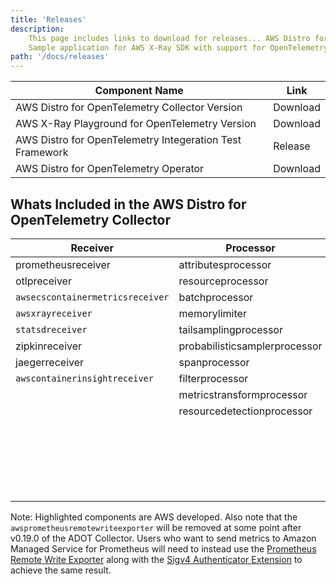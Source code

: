 ```yaml
---
title: 'Releases'
description:
    This page includes links to download for releases... AWS Distro for OpenTelemetry ...
    Sample application for AWS X-Ray SDK with support for OpenTelemetry ... AWS Test Framework Sample Application for OpenTelemetry
path: '/docs/releases'
---
```



| Component Name                                                      | Link |
|---------------------------------------------------------------------|---------------|
| AWS Distro for OpenTelemetry Collector Version                 | <Link to="/download">Download</Link> |
| AWS X-Ray Playground for OpenTelemetry Version                 | <Link to="/download">Download</Link> |
| AWS Distro for OpenTelemetry Integeration Test Framework       | <Link to="https://github.com/aws-observability/aws-otel-test-framework/releases">Release</Link> |
| AWS Distro for OpenTelemetry Operator                          | <Link to="https://gallery.ecr.aws/aws-observability/adot-operator">Download</Link> |

<SectionSeparator />

## Whats Included in the AWS Distro for OpenTelemetry Collector

| Receiver                        | Processor                     | Exporter                           | Extensions             |
|---------------------------------|-------------------------------|------------------------------------|------------------------|
| prometheusreceiver              | attributesprocessor           | `awsxrayexporter`                  | healthcheckextension   |
| otlpreceiver                    | resourceprocessor             | `awsemfexporter`                   | pprofextension         |
| `awsecscontainermetricsreceiver`| batchprocessor                | `awsprometheusremotewriteexporter` | zpagesextension        |
| `awsxrayreceiver`               | memorylimiter                 | loggingexporter                    | `ecsobserver`          |
| `statsdreceiver`                | tailsamplingprocessor         | otlpexporter                       | `sigv4authextension`   |
| zipkinreceiver                  | probabilisticsamplerprocessor | fileexporter                       |                        |
| jaegerreceiver                  | spanprocessor                 | otlphttpexporter                   |                        |
| `awscontainerinsightreceiver`   | filterprocessor               | prometheusexporter                 |                        |
|                                 | metricstransformprocessor     | datadogexporter                    |                        |
|                                 | resourcedetectionprocessor    | dynatraceexporter                  |                        |
|                                 |                               | newrelicexporter                   |                        |
|                                 |                               | sapmexporter                       |                        |
|                                 |                               | signalfxexporter                   |                        |
|                                 |                               | logzioexporter                     |                        |
|                                 |                               | prometheusremotewriteexporter      |                        |

Note: Highlighted components are AWS developed. Also note that the `awsprometheusremotewriteexporter` will be removed at some point after v0.19.0 of the ADOT Collector. Users who want to send metrics to Amazon Managed Service for Prometheus will need to instead use the [Prometheus Remote Write Exporter](https://github.com/open-telemetry/opentelemetry-collector-contrib/blob/main/exporter/prometheusremotewriteexporter/README.md) along with the [Sigv4 Authenticator Extension](https://github.com/open-telemetry/opentelemetry-collector-contrib/blob/main/extension/sigv4authextension/README.md) to achieve the same result.
